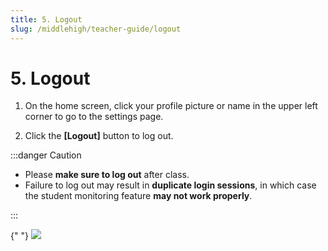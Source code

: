 ```yaml
---
title: 5. Logout
slug: /middlehigh/teacher-guide/logout
---
```



# 5. Logout

1. On the home screen, click your profile picture or name in the upper left corner to go to the settings page.

2. Click the **[Logout]** button to log out.

:::danger Caution

- Please **make sure to log out** after class.
- Failure to log out may result in **duplicate login sessions**, in which case the student monitoring feature **may not work properly**.

:::

{" "}
<Image src="/img/en/middlehigh/teacher/11-01.jpg" size="lg" />
